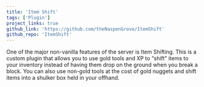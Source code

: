 ```yaml
---
title: 'Item Shift'
tags: ['Plugin']
project_links: true
github_link: 'https://github.com/theNaspenGrove/ItemShift'
github_repo: 'ItemShift'
---
```


One of the major non-vanilla features of the server is Item Shifting. This is a custom plugin that allows you to use gold tools and XP to “shift” items to your inventory instead of having them drop on the ground when you break a block. You can also use non-gold tools at the cost of gold nuggets and shift items into a shulker box held in your offhand. 